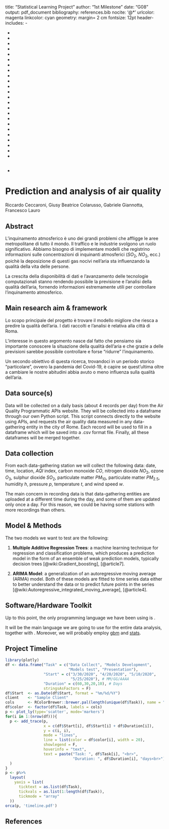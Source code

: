 title: "Statistical Learning Project"
author: "1st Milestone"
date: "G08"
output: pdf_document
bibliography: references.bib
nocite: '@*'
urlcolor: magenta
linkcolor: cyan
geometry: margin= 2 cm
fontsize: 12pt
header-includes:
- \usepackage{bbold}
- \usepackage{mdframed, xcolor}
- \usepackage{graphicx}
- \mdfsetup{frametitlealignment=\center}
- \usepackage{multirow}
- \usepackage{enumitem}
- \definecolor{shadecolor}{rgb}{0.89,0.8,1}
- \newcommand{\Prob}{\mathbb{P}}
- \newcommand{\Exp}{\mathbb{E}}
- \newcommand{\Var}{\mathbb{V}\mathrm{ar}}
- \newcommand{\Cov}{\mathbb{C}\mathrm{ov}}
- \newcommand{\blue}{\textcolor{blue}}
- \newcommand{\darkgreen}{\textcolor[rgb]{0,.5,0}}
- \newcommand{\gray}{\textcolor[rgb]{.3,.3,.3}}
- \newcommand{\blueA}{\textcolor[rgb]{0,.1,.4}}
- \newcommand{\blueB}{\textcolor[rgb]{0,.3,.6}}
- \newcommand{\blueC}{\textcolor[rgb]{0,.5,.8}}
- \newcommand{\evidenzia}{\textcolor[rgb]{0,0,0}}
- \newcommand{\nero}{\textcolor[rgb]{0,0,0}}
- \newcommand{\darkyel}{\textcolor[rgb]{.4,.4,0}}
- \newcommand{\darkred}{\textcolor[rgb]{.6,0,0}}
- \newcommand{\blueDek}{\textcolor[rgb]{0.6000000, 0.7490196, 0.9019608}}
- \newcommand{\purpLarry}{\textcolor[rgb]{0.6901961, 0.2431373, 0.4784314}}
- \newcommand{\lightgray}{\textcolor[rgb]{.8,.8,.8}}
- \newcommand{\bfun}{\left\{\begin{array}{ll}}
- \newcommand{\efun}{\end{array}\right.}
---


# Prediction and analysis of air quality
Riccardo Ceccaroni, Giusy Beatrice Colarusso, Gabriele Giannotta, Francesco Lauro


Abstract
----------
L'inquinamento atmosferico è uno dei grandi problemi che affligge le aree metropolitane di tutto il mondo. Il traffico e le industrie svolgono un ruolo significativo. Abbiamo bisogno di implementare modelli che registrino informazioni sulle concentrazioni di inquinanti atmosferici ($SO_2$, $NO_2$, ecc.) poichè la deposizione di questi gas nocivi nell'aria sta influenzando la qualità della vita delle persone. 

La crescita della disponibilità di dati e l'avanzamento delle tecnologie computazionali stanno rendendo possibile la previsione e l'analisi della qualità dell'aria, fornendo informazioni estremamente utili per controllare l'inquinamento atmosferico.




Main research aim \& framework
----------
Lo scopo principale del progetto è trovare il modello migliore che riesca a predire la qualità dell'aria. I dati raccolti e l'analisi è relativa alla città di Roma. 

L'interesse in questo argomento nasce dal fatto che pensiamo sia importante conoscere la situazione della qualità dell'aria e che grazie a delle previsioni sarebbe possibile controllare e forse "ridurre" l'inquinamento.
 
Un secondo obiettivo di questa ricerca, trovandoci in un periodo storico "particolare", ovvero la pandemia del Covid-19, è capire se quest'ultima oltre a cambiare le nostre abitudini abbia avuto o meno influenza sulla qualità dell'aria.



Data source(s) 
----------
Data will be collected on a daily basis (about 4 records per day) from the Air Quality Programmatic APIs website. They will be collected into a dataframe through our own Python script. This script connects directly to the website using APIs, and requests the air quality data measured in any data-gathering entity in the city of Rome. Each record will be used to fill in a dataframe which will be saved into a .csv format file. Finally, all these dataframes will be merged together.




Data collection
----------
From each data-gathering station we will collect the following data: date, time, location, $AQI$ index, carbon monoxide $CO$, nitrogen dioxide $NO_2$, ozone $O_3$, sulphur dioxide $SO_2$, particulate matter $PM_{10}$, particulate matter $PM_{2.5}$, humidity $h$, pressure $p$, temperature $t$, and wind speed $w$.

The main concern in recording data is that data-gathering entities are uploaded at a different time during the day, and some of them are updated only once a day. 
For this reason, we could be having some stations with more recordings than others.



Model \& Methods
----------
The two models we want to test are the following:

1. __Multiple Additive Regression Trees__: a machine learning technique for regression and classification problems, which produces a prediction model in the form of an ensemble of weak prediction models, typically decision trees [@wiki:Gradient_boosting], [@article7]. 


2. __ARIMA Model__: a generalization of an autoregressive moving average (ARMA) model. Both of these models are fitted to time series data either to better understand the data or to predict future points in the series [@wiki:Autoregressive_integrated_moving_average], [@article4]. 



Software/Hardware Toolkit
----------
Up to this point, the only programming language we have been using is \textit{Python}.

It will be the main language we are going to use for the entire data analysis, together with \textit{R}.  Moreover, we will probably employ [gbm](https://cran.r-project.org/web/packages/gbm/gbm.pdf) and [stats](https://stat.ethz.ch/R-manual/R-devel/library/stats/html/stats-package.html).



Project Timeline
----------

```r
library(plotly)
df <- data.frame("Task" = c("Data Collect", "Models Development", 
                            "Models test", "Presentation"),
                 "Start" = c("3/30/2020", "4/20/2020", "5/10/2020", 
                             "5/25/2020"), # MM/GG/AAAA
                 "Duration" = c(60,30,20,10), # Days
                 stringsAsFactors = F)
df$Start  <- as.Date(df$Start, format = "%m/%d/%Y")
client    <- "Sample Client"
cols      <- RColorBrewer::brewer.pal(length(unique(df$Task)), name = "Set3")
df$color  <- factor(df$Task, labels = cols)
p <- plot_ly(type='scatter', mode='markers')
for(i in 1:(nrow(df))){
  p <- add_trace(p,
                 x = c(df$Start[i], df$Start[i] + df$Duration[i]), 
                 y = c(i, i), 
                 mode = "lines",
                 line = list(color = df$color[i], width = 20),
                 showlegend = F,
                 hoverinfo = "text",
                 text = paste("Task: ", df$Task[i], "<br>",
                              "Duration: ", df$Duration[i], "days<br>")
  )
}
p <- p%>%
  layout(
    yaxis = list(
      ticktext = as.list(df$Task), 
      tickvals = as.list(1:length(df$Task)),
      tickmode = "array"
  ))
orca(p, 'timeline.pdf')
```
\begin{center}
\includegraphics[height=9cm]{timeline.pdf}
\end{center}


References
----------